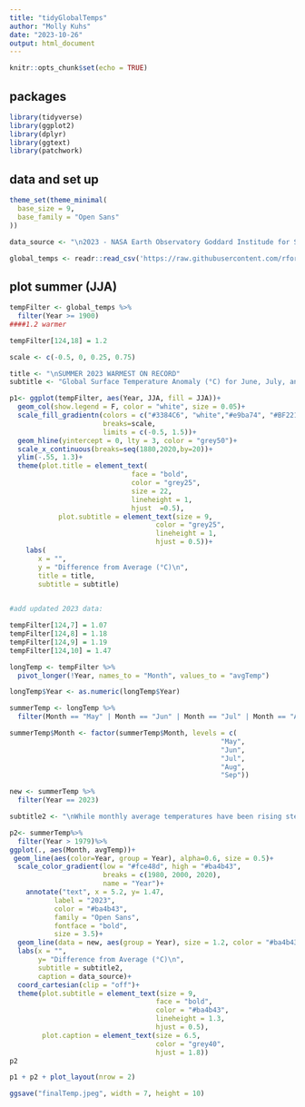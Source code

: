 ```yaml
---
title: "tidyGlobalTemps"
author: "Molly Kuhs"
date: "2023-10-26"
output: html_document
---
```


```r
knitr::opts_chunk$set(echo = TRUE)
```

## packages

```r

library(tidyverse)
library(ggplot2)
library(dplyr)
library(ggtext)
library(patchwork)

```

## data and set up 
```r

theme_set(theme_minimal(
  base_size = 9,
  base_family = "Open Sans"
))

data_source <- "\n2023 - NASA Earth Observatory Goddard Institude for Space Studies GISS Surface Temperature Analysis V4"

global_temps <- readr::read_csv('https://raw.githubusercontent.com/rfordatascience/tidytuesday/master/data/2023/2023-07-11/global_temps.csv')

```

## plot summer (JJA)
```r
tempFilter <- global_temps %>%
  filter(Year >= 1900)
####1.2 warmer

tempFilter[124,18] = 1.2

scale <- c(-0.5, 0, 0.25, 0.75)

title <- "\nSUMMER 2023 WARMEST ON RECORD"
subtitle <- "Global Surface Temperature Anomaly (°C) for June, July, and August\nData shows departure from the global surface temperature average from 1951-1980\n"

p1<- ggplot(tempFilter, aes(Year, JJA, fill = JJA))+
  geom_col(show.legend = F, color = "white", size = 0.05)+
  scale_fill_gradientn(colors = c("#3384C6", "white","#e9ba74", "#BF2210", "#731409"),
                       breaks=scale,
                       limits = c(-0.5, 1.5))+
  geom_hline(yintercept = 0, lty = 3, color = "grey50")+
  scale_x_continuous(breaks=seq(1880,2020,by=20))+
  ylim(-.55, 1.3)+
  theme(plot.title = element_text(
                              face = "bold",
                              color = "grey25",
                              size = 22,
                              lineheight = 1,
                              hjust  =0.5),
            plot.subtitle = element_text(size = 9,
                                    color = "grey25",
                                    lineheight = 1,
                                    hjust = 0.5))+
    labs(
       x = "",
       y = "Difference from Average (°C)\n",
       title = title,
       subtitle = subtitle)
  
```
```r
#add updated 2023 data: 

tempFilter[124,7] = 1.07
tempFilter[124,8] = 1.18
tempFilter[124,9] = 1.19
tempFilter[124,10] = 1.47

longTemp <- tempFilter %>%
  pivot_longer(!Year, names_to = "Month", values_to = "avgTemp")

longTemp$Year <- as.numeric(longTemp$Year)

summerTemp <- longTemp %>%
  filter(Month == "May" | Month == "Jun" | Month == "Jul" | Month == "Aug" | Month == "Sep") 

summerTemp$Month <- factor(summerTemp$Month, levels = c(
                                                    "May",
                                                    "Jun",
                                                    "Jul",
                                                    "Aug",
                                                    "Sep"))

new <- summerTemp %>%
  filter(Year == 2023)

subtitle2 <- "\nWhile monthly average temperatures have been rising steadily since 1980,\nthe temperatures recorded in the summer of 2023 have been the\nHOTTEST EVER RECORDED.\n"

p2<- summerTemp%>%
  filter(Year > 1979)%>%
ggplot(., aes(Month, avgTemp))+
 geom_line(aes(color=Year, group = Year), alpha=0.6, size = 0.5)+
  scale_color_gradient(low = "#fce48d", high = "#ba4b43",
                       breaks = c(1980, 2000, 2020),
                       name = "Year")+
    annotate("text", x = 5.2, y= 1.47, 
           label = "2023",
           color = "#ba4b43",
           family = "Open Sans",
           fontface = "bold",
           size = 3.5)+
  geom_line(data = new, aes(group = Year), size = 1.2, color = "#ba4b43")+
  labs(x = "",
       y= "Difference from Average (°C)\n",
       subtitle = subtitle2,
       caption = data_source)+
  coord_cartesian(clip = "off")+
  theme(plot.subtitle = element_text(size = 9,
                                    face = "bold",
                                    color = "#ba4b43",
                                    lineheight = 1.3,
                                    hjust = 0.5),
        plot.caption = element_text(size = 6.5,
                                    color = "grey40",
                                    hjust = 1.8))
p2

```

```r
p1 + p2 + plot_layout(nrow = 2)

ggsave("finalTemp.jpeg", width = 7, height = 10)

```

